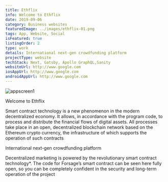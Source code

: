 ```yaml
---
title: Ethflix
info: Welcome to Ethflix
date: 2019-09-06
category: Business websites
featuredImage: ../images/ethflix-01.png
tags: App, Website, Social
isFeatured: true
listingOrder: 2
type: work
details: International next-gen crowdfunding platform
projectType: website
techStack: Next, Gatsby, Apollo GraphQL,Sanity
websiteUrl: http://www.google.com
iosAppUrl: http://www.google.com
androidAppUrl: http://www.google.com
---
```


![appscreen1](../images/ethflix-01.png)

Welcome to Ethflix

Smart contract technology is a new phenomenon in the modern decentralized economy. It allows, in accordance with the program code, to process and distribute the financial flows of digital assets. All processes take place in an open, decentralized blockchain network based on the Ethereum crypto currency, the infrastructure of which supports the operation of such contracts

International next-gen crowdfunding platform

Decentralized marketing is powered by the revolutionary smart contract technology\*. The code for Forsage’s smart contract can be seen here fully open, so you can be completely confident in the security and long-term operation of the project
